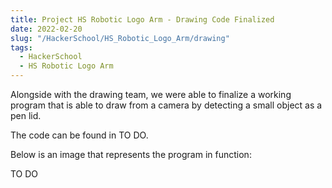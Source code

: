 ```yaml
---
title: Project HS Robotic Logo Arm - Drawing Code Finalized
date: 2022-02-20
slug: "/HackerSchool/HS_Robotic_Logo_Arm/drawing"
tags:
  - HackerSchool
  - HS Robotic Logo Arm
---
```

Alongside with the drawing team, we were able to finalize a working program that
is able to draw from a camera by detecting a small object as a pen lid.

The code can be found in TO DO.

Below is an image that represents the program in function:

TO DO
